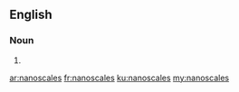 ==English==

===Noun===
{{head|en|noun plural form}}

# {{plural of|nanoscale|lang=en}}

[[ar:nanoscales]]
[[fr:nanoscales]]
[[ku:nanoscales]]
[[my:nanoscales]]
